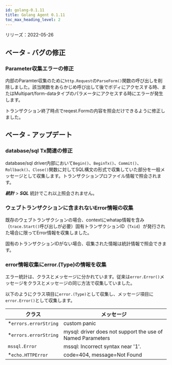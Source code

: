```yaml
---
id: golang-0.1.11
title: Golang Agent 0.1.11
toc_max_heading_level: 2
---
```



リリーズ：2022-05-26

## ベータ - バグの修正

### Parameter収集エラーの修正

内部のParamter収集のために`http.Request`の`ParseForm()`関数の呼び出しを削除しました。該当関数をあらかじめ呼び出して後でボディにアクセスする時、またはMultipart/form-dataタイプのパラメータにアクセスする時にエラーが発生します。 

トランザクション終了時点でreqest.Formの内容を照会だけできるように修正しました。

## ベータ - アップデート

### database/sql Tx関連の修正

database/sql driver内部において`Begin()`、`BeginTx()`、`Commit()`、`Rollback()`、`Close()`関数に対してSQL構文の形式で収集していた部分を一般メッセージとして収集します。トランザクションプロファイル情報で照会されます。 

**_統計_** > **_SQL_** 統計でこれ以上照会されません。

### ウェブトランザクションに含まれないError情報の収集

既存のウェブトランザクションの場合、contextにwhatap情報を含み（`trace.Start()`呼び出しが必要）固有トランザクションID（`Txid`）が発行された場合に限ってError情報を収集しました。 

固有のトランザクションIDがない場合、収集された情報は統計情報で照会できます。 

### error情報収集にerror.(Type)の情報を収集

エラー統計は、クラスとメッセージに分かれています。従来は`error.Error()`メッセージをクラスとメッセージの同じ方法で収集していました。 

以下のようにクラス項目に`error.(Type)`として収集し、メッセージ項目に`error.Error()`として収集します。 

| クラス                    | メッセージ                                                      |
| ---------------------- | ---------------------------------------------------------- |
| \*`errors.errorString` | custom panic                                               |
| \*`errors.errorString` | mysql: driver does not support the use of Named Parameters |
| `mssql.Error`          | mssql: Incorrect syntax near '1'.                          |
| \*`echo.HTTPError`     | code=404, message=Not Found                                |
